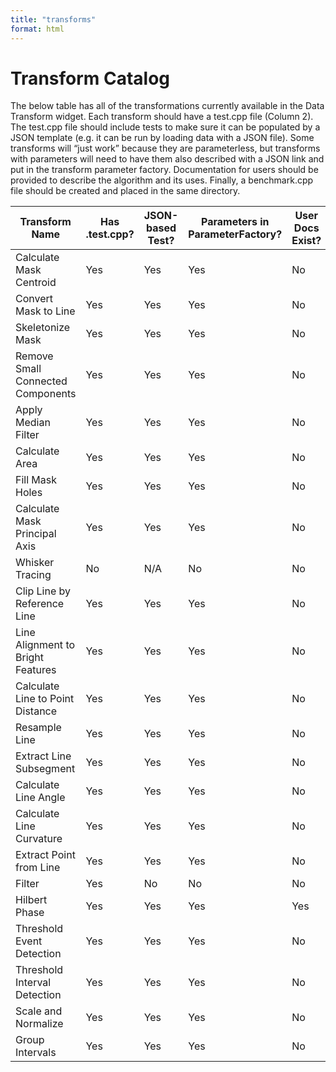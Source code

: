 ```yaml
---
title: "transforms"
format: html
---
```


# Transform Catalog

The below table has all of the transformations currently available in the Data Transform widget. Each transform should have a test.cpp file (Column 2). The test.cpp file should include tests to make sure it can be populated by a JSON template (e.g. it can be run by loading data with a JSON file). Some transforms will "just work" because they are parameterless, but transforms with parameters will need to have them also described with a JSON link and put in the transform parameter factory. Documentation for users should be provided to describe the algorithm and its uses. Finally, a benchmark.cpp file should be created and placed in the same directory.

| Transform Name | Has .test.cpp? | JSON-based Test? | Parameters in ParameterFactory? | User Docs Exist? | Has benchmark.cpp? | Benchmark Results |
|-----------|-----------|-----------|-----------|-----------|-----------|-----------|
| Calculate Mask Centroid | Yes | Yes | Yes | No | No |  |
| Convert Mask to Line | Yes | Yes | Yes | No | No |  |
| Skeletonize Mask | Yes | Yes | Yes | No | No |  |
| Remove Small Connected Components | Yes | Yes | Yes | No | No |  |
| Apply Median Filter | Yes | Yes | Yes | No | No |  |
| Calculate Area | Yes | Yes | Yes | No | No |  |
| Fill Mask Holes | Yes | Yes | Yes | No | No |  |
| Calculate Mask Principal Axis | Yes | Yes | Yes | No | No |  |
| Whisker Tracing | No | N/A | No | No | No |  |
| Clip Line by Reference Line | Yes | Yes | Yes | No | No |  |
| Line Alignment to Bright Features | Yes | Yes | Yes | No | No |  |
| Calculate Line to Point Distance | Yes | Yes | Yes | No | No |  |
| Resample Line | Yes | Yes | Yes | No | No |  |
| Extract Line Subsegment | Yes | Yes | Yes | No | No |  |
| Calculate Line Angle | Yes | Yes | Yes | No | No |  |
| Calculate Line Curvature | Yes | Yes | Yes | No | No |  |
| Extract Point from Line | Yes | Yes | Yes | No | No |  |
| Filter | Yes | No | No | No | No |  |
| Hilbert Phase | Yes | Yes | Yes | Yes | No |  |
| Threshold Event Detection | Yes | Yes | Yes | No | No |  |
| Threshold Interval Detection | Yes | Yes | Yes | No | No |  |
| Scale and Normalize | Yes | Yes | Yes | No | No |  |
| Group Intervals | Yes | Yes | Yes | No | No |  |
